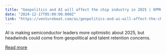 ```yaml
---
title: "Geopolitics and AI will affect the chip industry in 2025 | KPMG"
date: "2024-12-17T05:00:00.000Z"
link: "https://venturebeat.com/ai/geopolitics-and-ai-will-affect-the-chip-industry-in-2025-kpmg/"
---
```


AI is making semiconductor leaders more optimistic about 2025, but headwinds could come from geopolitical and talent retention concerns.

[Read more](https://venturebeat.com/ai/geopolitics-and-ai-will-affect-the-chip-industry-in-2025-kpmg/)
